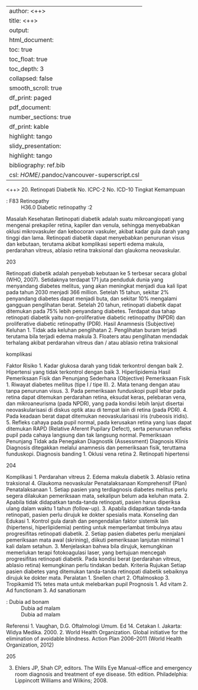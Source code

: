 
---
author: <++>
title: <++>
output:
  html_document:
    toc: true
    toc_float: true
    toc_depth: 3
    collapsed: false
    smooth_scroll: true
    df_print: paged
  pdf_document:
    number_sections: true
    df_print: kable
    highlight: tango
  slidy_presentation:
    highlight: tango
bibliography: ref.bib
csl: $HOME$/.pandoc/vancouver-superscript.csl
---

<++>
20. Retinopati Diabetik
No. ICPC-2
No. ICD-10
Tingkat Kemampuan

: F83 Retinopathy
: H36.0 Diabetic retinopathy
:2

Masalah Kesehatan
Retinopati diabetik adalah suatu mikroangiopati yang mengenai prekapiler
retina, kapiler dan venula, sehingga menyebabkan oklusi mikrovaskuler dan
kebocoran vaskuler, akibat kadar gula darah yang tinggi dan lama. Retinopati
diabetik dapat menyebabkan penurunan visus dan kebutaan, terutama akibat
komplikasi seperti edema makula, perdarahan vitreus, ablasio retina traksional
dan glaukoma neovaskular.

203

Retinopati diabetik adalah penyebab kebutaan ke 5 terbesar secara global
(WHO, 2007). Setidaknya terdapat 171 juta penduduk dunia yang
menyandang diabetes melitus, yang akan meningkat menjadi dua kali lipat
pada tahun 2030 menjadi 366 million. Setelah 15 tahun, sekitar 2%
penyandang diabetes dapat menjadi buta, dan sekitar 10% mengalami
gangguan penglihatan berat. Setelah 20 tahun, retinopati diabetik dapat
ditemukan pada 75% lebih penyandang diabetes.
Terdapat dua tahap retinopati diabetik yaitu non-proliferative diabetic
retinopathy (NPDR) dan proliferative diabetic retinopathy (PDR).
Hasil Anamnesis (Subjective)
Keluhan
1. Tidak ada keluhan penglihatan
2. Penglihatan buram terjadi terutama bila terjadi edema makula
3. Floaters atau penglihatan mendadak terhalang akibat
perdarahan vitreus dan / atau ablasio retina traksional

komplikasi

Faktor Risiko
1. Kadar glukosa darah yang tidak terkontrol dengan baik
2. Hipertensi yang tidak terkontrol dengan baik
3. Hiperlipidemia
Hasil Pemeriksaan Fisik dan Penunjang Sederhana (Objective)
Pemeriksaan Fisik
1. Riwayat diabetes mellitus (tipe I / tipe II).
2. Mata tenang dengan atau tanpa penurunan visus.
3. Pada pemeriksaan funduskopi pupil lebar pada retina dapat ditemukan
perdarahan retina, eksudat keras, pelebaran vena, dan mikroaneurisma
(pada NPDR), yang pada kondisi lebih lanjut disertai neovaskularisasi di
diskus optik atau di tempat lain di retina (pada PDR).
4. Pada keadaan berat dapat ditemukan neovaskularisasi iris (rubeosis iridis).
5. Refleks cahaya pada pupil normal, pada kerusakan retina yang luas dapat
ditemukan RAPD (Relative Aferent Pupilary Defect), serta penurunan
refleks pupil pada cahaya langsung dan tak langsung normal.
Pemeriksaan Penunjang
Tidak ada
Penegakan Diagnostik (Assessment)
Diagnosis Klinis
Diagnosis ditegakkan melalui anamnesis dan pemeriksaan fisik, teruttama
funduskopi.
Diagnosis banding
1. Oklusi vena retina
2. Retinopati hipertensi

204

Komplikasi
1. Perdarahan vitreus
2. Edema makula diabetik
3. Ablasio retina traksional
4. Glaukoma neovaskular
Penatalaksanaan Komprehensif (Plan)
Penatalaksanaan
1. Setiap pasien yang terdiagnosis diabetes melitus perlu segera dilakukan
pemeriksaan mata, sekalipun belum ada keluhan mata.
2. Apabila tidak didapatkan tanda-tanda retinopati, pasien harus diperiksa
ulang dalam waktu 1 tahun (follow-up).
3. Apabila didapatkan tanda-tanda retinopati, pasien perlu dirujuk ke dokter
spesialis mata.
Konseling dan Edukasi
1. Kontrol gula darah dan pengendalian faktor sistemik lain (hipertensi,
hiperlipidemia) penting untuk memperlambat timbulnya atau progresifitas
retinopati diabetik.
2. Setiap pasien diabetes perlu menjalani pemeriksaan mata awal (skrining),
diikuti pemeriksaan lanjutan minimal 1 kali dalam setahun.
3. Menjelaskan bahwa bila dirujuk, kemungkinan memerlukan terapi
fotokoagulasi laser, yang bertujuan mencegah progresifitas retinopati
diabetik. Pada kondisi berat (perdarahan vitreus, ablasio retina)
kemungkinan perlu tindakan bedah.
Kriteria Rujukan
Setiap pasien diabetes yang ditemukan tanda-tanda retinopati diabetik
sebaiknya dirujuk ke dokter mata.
Peralatan
1. Snellen chart
2. Oftalmoskop
3. Tropikamid 1% tetes mata untuk melebarkan pupil
Prognosis
1. Ad vitam
2. Ad functionam
3. Ad sanationam

: Dubia ad bonam
: Dubia ad malam
: Dubia ad malam

Referensi
1. Vaughan, D.G. Oftalmologi Umum. Ed 14. Cetakan I. Jakarta: Widya
Medika. 2000.
2. World Health Organization. Global initiative for the elimination of avoidable
blindness. Action Plan 2006–2011 (World Health Organization, 2012)

205

3. Ehlers JP, Shah CP, editors. The Wills Eye Manual-office and emergency
room diagnosis and treatment of eye disease. 5th edition. Philadelphia:
Lippincott Williams and Wilkins; 2008.

